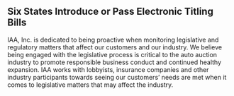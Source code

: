 ## Six States Introduce or Pass Electronic Titling Bills

IAA, Inc. is dedicated to being proactive when monitoring legislative and regulatory matters that affect our customers and our industry. We believe being engaged with the legislative process is critical to the auto auction industry to promote responsible business conduct and continued healthy expansion. IAA works with lobbyists, insurance companies and other industry participants towards seeing our customers’ needs are met when it comes to legislative matters that may affect the industry. 
